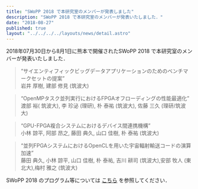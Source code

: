 ```yaml
---
title: "SWoPP 2018 で本研究室のメンバーが発表しました"
description: "SWoPP 2018 で本研究室のメンバーが発表いたしました．"
date: "2018-08-27"
published: true
layout: "../../../../layouts/news/detail.astro"
---
```


2018年07月30日から8月1日に熊本で開催されたSWoPP 2018 で本研究室のメンバーが発表いたしました．

> “サイエンティフィックビッグデータアプリケーションのためのベンチマークセットの提案”  
> 岩井 厚樹, 建部 修見 (筑波大)

> “OpenMPタスク並列実行におけるFPGAオフローディングの性能最適化”  
> 渡部 裕( 筑波大), 李 珍泌 (理研), 朴 泰祐 (筑波大), 佐藤 三久 (理研/筑波大)

> “GPU-FPGA複合システムにおけるデバイス間連携機構”  
> 小林 諒平, 阿部 昂之, 藤田 典久, 山口 佳樹, 朴 泰祐 (筑波大)

> “並列FPGAシステムにおけるOpenCLを用いた宇宙輻射輸送コードの演算加速”  
> 藤田 典久, 小林 諒平, 山口 佳樹, 朴 泰祐, 吉川 耕司 (筑波大),安部 牧人 (東北大),梅村 雅之 (筑波大)

SWoPP 2018 のプログラム等については [こちら](https://swopp.github.io/2018/program/) を参照してください．
